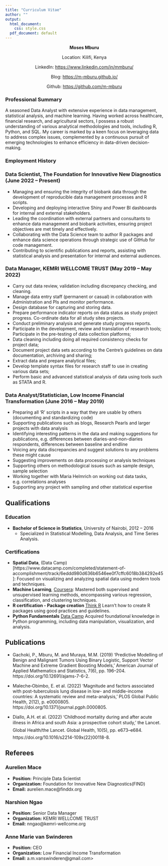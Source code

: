 ```yaml
---
title: "Curriculum Vitae"
author: ""
output:
  html_document:
    css: style.css
  pdf_document: default
---
```



<div style="text-align: center;">

<strong>Moses Mburu</strong><br>

Location: Kilifi, Kenya<br>

LinkedIn: <a href="https://www.linkedin.com/in/mmburu/">https://www.linkedin.com/in/mmburu/</a><br>

Blog: <a href="https://m-mburu.github.io/">https://m-mburu.github.io/</a><br>

Github: <a href="https://github.com/m-mburu">https://github.com/m-mburu</a>

</div>


### Professional Summary

A seasoned Data Analyst with extensive experience in data management, statistical analysis, and machine learning. Having worked across healthcare, financial research, and agricultural sectors, I possess a robust understanding of various analytical methodologies and tools, including R, Python, and SQL. My career is marked by a keen focus on leveraging data to address complex issues, complemented by a continuous pursuit of emerging technologies to enhance efficiency in data-driven decision-making.

### Employment History

### Data Scientist, The Foundation for Innovative New Diagnostics (June 2022 – Present)

-   Managing and ensuring the integrity of biobank data through the development of reproducible data management processes and R scripts.
-   Developing and deploying interactive Shiny and Power BI dashboards for internal and external stakeholders.
-   Leading the coordination with external partners and consultants to enhance data management and biobank activities, ensuring project objectives are met timely and effectively.
-   Collaborating with the Data Science team to author R packages and enhance data science operations through strategic use of GitHub for code management.
-   Contributing to scientific publications and reports, assisting with statistical analysis and presentation for internal and external audiences.

### Data Manager, KEMRI WELLCOME TRUST (May 2019 – May 2022)

- Carry out data review, validation including discrepancy checking, and cleaning.
- Manage data entry staff (permanent or casual) in collaboration with Administration and PIs
and monitor performance.
- Design database for capturing and storing data.
- Prepare performance indicator reports on data status as study project progress. Co-ordinate
data for all study sites projects.
- Conduct preliminary analysis and generate study progress reports.
- Participate in the development, review and translation of research tools; Participate in the
pre-testing of data collection platforms;
- Data cleaning including doing all required consistency checks for project data;
- Document project data sets according to the Centre’s guidelines on data documentation,
archiving and sharing;
- Extract data and prepare analytical files;
- Develop template syntax files for research staff to use in creating various data sets;
- Perform basic and advanced statistical analysis of data using tools such as STATA and R.


### Data Analyst/Statistician, Low Income Financial Transformation (June 2016 – May 2019)

- Preparing all ‘R’ scripts in a way that they are usable by others (documenting and standardizing code)
- Supporting publications such as blogs, Research Pearls and larger projects with data analysis
- Identifying interesting patterns in the data and making suggestions for publications, e.g. differences
between diaries-and-non-diaries respondents, differences between baseline and endline
- Voicing any data discrepancies and suggest solutions to any problems these might cause
- Suggesting improvements on data processing or analysis techniques
- Supporting others on methodological issues such as sample design, sample selection
- Working together with Maria Helmrich on working out data tasks, e.g. correlations analyses
- Supporting any project with sampling and other statistical expertise

## Qualifications

### Education

- **Bachelor of Science in Statistics**, University of Nairobi, 2012 – 2016
    -   Specialized in Statistical Modelling, Data Analysis, and Time Series Analysis.

### Certifications

-   **Spatial Data**, (Data Camp)[https://www.datacamp.com/completed/statement-of-accomplishment/track/6eddd980d636b6546ee0f7cffc6018b384292e45]: Focused on visualizing and analyzing spatial data using modern tools and techniques.
-   **Machine Learning**, [Coursera](https://www.coursera.org/account/accomplishments/verify/LX7EHF4F53XU): Mastered both supervised and unsupervised learning methods, encompassing various regression, classification, and clustering techniques.
-   **R certification - Package creation** [Think R](https://www.credential.net/0ae06f37-584a-43d9-8335-1f8e46ef044a#gs.7oin9r) Learn't how to create R packages using good practices and guidelines.
-   **Python Fundamentals** [Data Camp](https://www.datacamp.com/completed/statement-of-accomplishment/track/3909c2869c761a80f628362eec3f856e0ea88a63) Acquired foundational knowledge in Python programming, including data manipulation, visualization, and analysis.


## Publications

-   Gachoki, P., Mburu, M. and Muraya, M.M. (2019) 'Predictive Modelling of Benign and Malignant Tumors Using Binary Logistic, Support Vector Machine and Extreme Gradient Boosting Models,' American Journal of Applied Mathematics and Statistics, 7(6), pp. 196–204. https://doi.org/10.12691/ajams-7-6-2.

- Maleche‐Obimbo, E. et al. (2022) 'Magnitude and factors associated with post-tuberculosis lung disease in low- and middle-income countries: A systematic review and meta-analysis,' PLOS Global Public Health, 2(12), p. e0000805. https://doi.org/10.1371/journal.pgph.0000805.

- Diallo, A.H. et al. (2022) 'Childhood mortality during and after acute illness in Africa and south Asia: a prospective cohort study,' the Lancet. Global Health/the Lancet. Global Health, 10(5), pp. e673–e684. https://doi.org/10.1016/s2214-109x(22)00118-8.


## Referees

### Aurelien Mace 
- **Position:** Principle Data Scientist 
- **Organization:** Foundation for Innovative New Diagnostics(FIND) 
- **Email:** aurelien.mace@finddx.org  

### Narshion Ngao
- **Position:** Senior Data Manager   
- **Organization:** KEMRI WELLCOME TRUST  
- **Email:** nngao@kemri-wellcome.org  

### Anne Marie van Swinderen  
- **Position:** CEO  
- **Organization:** Low Financial Income Transformation  
- **Email:** a.m.vanswinderen@gmail.com> 

